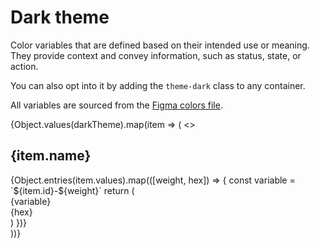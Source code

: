 
<Meta title="foundations/Dark Theme" />

# Dark theme

Color variables that are defined based on their intended use or meaning. They
provide context and convey information, such as status, state, or action.

You can also opt into it by adding the `theme-dark` class to any container.

All variables are sourced from the [Figma colors file](https://www.figma.com/design/tLul5JhVTYQ3evZpMEpKEm/Quail?node-id=6472-97620&node-type=frame&t=HjkBV1AN9gHTnK44-0).

<div>
  {Object.values(darkTheme).map(item => (
    <>
      <h2>{item.name}</h2>
      <div class="docs-colorSet sb-unstyled theme-light">
        {Object.entries(item.values).map(([weight, hex]) => {
          const variable = `${item.id}-${weight}`
          return (
            <div class="docs-colorItem" key={variable}>
              <div class="color" style={{ backgroundColor: hex }} />
              <div class="info">
                <div class="variable">{variable}</div>
                <div class="hex">{hex}</div>
              </div>
            </div>
          )
        })}
      </div>
    </>
  ))}
</div>
